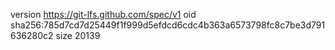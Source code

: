 version https://git-lfs.github.com/spec/v1
oid sha256:785d7cd7d25449f1f999d5efdcd6cdc4b363a6573798fc8c7be3d791636280c2
size 20139
